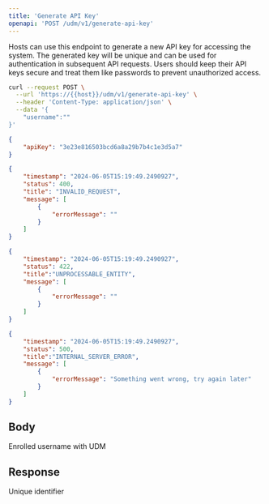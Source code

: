 ```yaml
---
title: 'Generate API Key'
openapi: 'POST /udm/v1/generate-api-key'
---
```


<Card title="POST /udm/v1/generate-api-key" horizontal>
</Card>

Hosts can use this endpoint to generate a new API key for accessing the system. The generated key will be unique and can be used for authentication in subsequent API requests. Users should keep their API keys secure and treat them like passwords to prevent unauthorized access.

<RequestExample>

```bash request
curl --request POST \
  --url 'https://{{host}}/udm/v1/generate-api-key' \
  --header 'Content-Type: application/json' \
  --data '{
    "username":""
}'
```
</RequestExample>

<ResponseExample>

```json 200
{
    "apiKey": "3e23e816503bcd6a8a29b7b4c1e3d5a7"
}
```

```json 400
{
    "timestamp": "2024-06-05T15:19:49.2490927",
    "status": 400,
    "title": "INVALID_REQUEST",
    "message": [
        {
            "errorMessage": ""
        }
    ]
}
```

```json 422
{   
    "timestamp": "2024-06-05T15:19:49.2490927",
    "status": 422,
    "title":"UNPROCESSABLE_ENTITY",
    "message": [
        {
            "errorMessage": ""
        }
    ]
}
```

```json 500
{
    "timestamp": "2024-06-05T15:19:49.2490927",
    "status": 500,
    "title":"INTERNAL_SERVER_ERROR",
    "message": [
        {
            "errorMessage": "Something went wrong, try again later"
        }
    ]
}
```
</ResponseExample>

Body
--- 

<ResponseField name="username" type="string" required>
      Enrolled username with UDM
</ResponseField>

Response
--- 

<ResponseField name="apiKey" type="string" required>
    Unique identifier
</ResponseField>